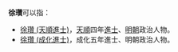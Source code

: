 '''徐瓚'''可以指：
* [[徐瓚_(天順進士)|徐瓚 (天順進士)]]，[[天顺_(明朝)|天順]]四年[[進士|進士]]、[[明朝|明朝]]政治人物。
* [[徐瓚_(成化進士)|徐瓚 (成化進士)]]，成化五年進士、明朝政治人物。

{{disambig|cat=二字徐姓人名消歧義|zan}}